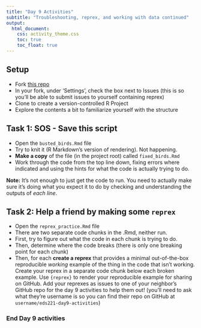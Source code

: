 ```yaml
---
title: "Day 9 Activities"
subtitle: "Troubleshooting, reprex, and working with data continued"
output: 
  html_document:
    css: activity_theme.css
    toc: true
    toc_float: true
---
```


## Setup

- Fork [this repo](https://github.com/allisonhorst/eds221-day9-activities)
- In your fork, under 'Settings', check the box next to Issues (this is so you'll be able to submit issues to yourself containing reprex)
- Clone to create a version-controlled R Project
- Explore the contents a bit to familiarize yourself with the structure

## Task 1: SOS - Save this script

- Open the `busted_birds.Rmd` file
- Try to knit it (R Markdown's version of rendering). Not happening.
- **Make a copy** of the file (in the project root) called `fixed_birds.Rmd`
- Work through the code from the top line down, fixing errors where indicated and using the hints for what the code is actually trying to do. 

**Note:** It's not enough to just get the code to run. You need to actually make sure it's doing what you expect it to do by checking and understanding the outputs of *each line*. 

## Task 2: Help a friend by making some `reprex`

- Open the `reprex_practice.Rmd` file
- There are two separate code chunks in the .Rmd, neither run.
- First, try to figure out what the code in each chunk is trying to do.
- Then, determine where the code breaks (there is only one breaking point for each chunk)
- Then, for each **create a reprex** that provides a minimal out-of-the-box reproducible *working* example of the thing in the code that isn't working. Create your reprex in a separate code chunk below each broken example. Use `{reprex}` to render your reproducible example for sharing on GitHub. Add your reprexes as issues to one of your neighbor's GitHub repo for the day 9 activities to help them out! (you'll need to ask what they're username is so you can find their repo on GitHub at `username/eds221-day9-activities`) 

### End Day 9 activities

